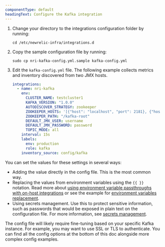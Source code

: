 ```yaml
---
componentType: default
headingText: Configure the Kafka integration
---
```


1. Change your directory to the integrations configuration folder by running:

   ```shell
   cd /etc/newrelic-infra/integrations.d
   ```

2. Copy the sample configuration file by running:

   ```shell
   sudo cp nri-kafka-config.yml.sample kafka-config.yml
   ```

3. Edit the `kafka-config.yml` file. The following example collects metrics and inventory discovered from two JMX hosts.

   ```yml
   integrations:
     - name: nri-kafka
       env:
         CLUSTER_NAME: testcluster1
         KAFKA_VERSION: "1.0.0"
         AUTODISCOVER_STRATEGY: zookeeper
         ZOOKEEPER_HOSTS: '[{"host": "localhost", "port": 2181}, {"host": "localhost2", "port": 2181}]'
         ZOOKEEPER_PATH: "/kafka-root"
         DEFAULT_JMX_USER: username
         DEFAULT_JMX_PASSWORD: password
         TOPIC_MODE: all
       interval: 15s
       labels:
         env: production
         role: kafka
       inventory_source: config/kafka
   ```

You can set the values for these settings in several ways:

* Adding the value directly in the config file. This is the most common way.
* Replacing the values from environment variables using the `{{ }}` notation. Read more about [using environment variable passthroughs with on-host integrations](/docs/infrastructure/install-infrastructure-agent/configuration/configure-infrastructure-agent/#passthrough) or see the example for [environment variables replacement](/docs/infrastructure/host-integrations/host-integrations-list/elasticsearch/elasticsearch-integration#envvar-replacement).
* Using secrets management. Use this to protect sensitive information, such as passwords that would be exposed in plain text on the configuration file. For more information, see [secrets management](/docs/integrations/host-integrations/installation/secrets-management).

The config file will likely require fine-tuning based on your specific Kafka instance. For example, you may want to use SSL or TLS to authenticate. You can find all the config options at the bottom of this doc alongside more complex config examples.
